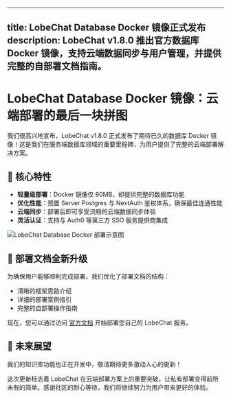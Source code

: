 
---
title: LobeChat Database Docker 镜像正式发布
description: LobeChat v1.8.0 推出官方数据库 Docker 镜像，支持云端数据同步与用户管理，并提供完整的自部署文档指南。
---

# LobeChat Database Docker 镜像：云端部署的最后一块拼图

我们很高兴地宣布，LobeChat v1.8.0 正式发布了期待已久的数据库 Docker 镜像！这是我们在服务端数据库领域的重要里程碑，为用户提供了完整的云端部署解决方案。

## 🚀 核心特性

- **轻量级部署**：Docker 镜像仅 90MB，却提供完整的数据库功能
- **优化性能**：预置 Server Postgres 与 NextAuth 鉴权体系，确保最佳连通性能
- **云端同步**：部署后即可享受流畅的云端数据同步体验
- **灵活认证**：支持与 Auth0 等第三方 SSO 服务提供商集成

![LobeChat Database Docker 部署示意图](https://github.com/user-attachments/assets/database-docker-deploy)

## 📘 部署文档全新升级

为确保用户能够顺利完成部署，我们优化了部署文档的结构：

- 清晰的框架思路介绍
- 详细的部署案例指引
- 完整的自部署操作指南

现在，您可以通过访问 [官方文档](https://lobehub.com/zh/docs/self-hosting/server-database) 开始部署您自己的 LobeChat 服务。

## 🔮 未来展望

我们的知识库功能也正在开发中，敬请期待更多激动人心的更新！

这次更新标志着 LobeChat 在云端部署方案上的重要突破，让私有部署变得前所未有的简单。感谢社区的耐心等待，我们将继续努力为用户带来更好的体验。
